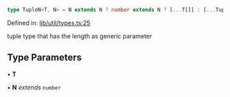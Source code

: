 ```ts
type TupleN<T, N> = N extends N ? number extends N ? [...T[]] : [...TupleRec<T, N, []>] : never;
```

Defined in: [lib/util/types.ts:25](https://github.com/o1-labs/o1js/blob/46b9772d07785397c4bd76a102bc9f6730d321bb/src/lib/util/types.ts#L25)

tuple type that has the length as generic parameter

## Type Parameters

• **T**

• **N** *extends* `number`
